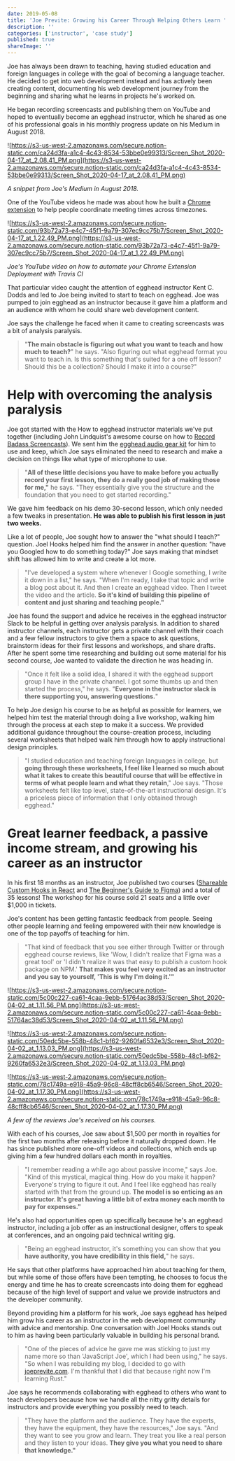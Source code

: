 ```yaml
---
date: 2019-05-08
title: 'Joe Previte: Growing his Career Through Helping Others Learn '
description: ''
categories: ['instructor', 'case study']
published: true
shareImage: ''
---
```


Joe has always been drawn to teaching, having studied education and foreign languages in college with the goal of becoming a language teacher. He decided to get into web development instead and has actively been creating content, documenting his web development journey from the beginning  and sharing what he learns in projects he's worked on. 

He began recording screencasts and publishing them on YouTube and hoped to eventually become an egghead instructor, which he shared as one of his professional goals in his monthly progress update on his Medium in August 2018. 

![https://s3-us-west-2.amazonaws.com/secure.notion-static.com/ca24d3fa-a1c4-4c43-8534-53bbe0e99313/Screen_Shot_2020-04-17_at_2.08.41_PM.png](https://s3-us-west-2.amazonaws.com/secure.notion-static.com/ca24d3fa-a1c4-4c43-8534-53bbe0e99313/Screen_Shot_2020-04-17_at_2.08.41_PM.png)

*A snippet from Joe's Medium in August 2018.* 

One of the YouTube videos he made was about how he built a [Chrome extension](https://chrome.google.com/webstore/detail/timezoner/kfnfgcafkeoflpapeniggnnkcaijgbgk?hl=en-US) to help people coordinate meeting times across timezones. 

![https://s3-us-west-2.amazonaws.com/secure.notion-static.com/93b72a73-e4c7-45f1-9a79-307ec9cc75b7/Screen_Shot_2020-04-17_at_1.22.49_PM.png](https://s3-us-west-2.amazonaws.com/secure.notion-static.com/93b72a73-e4c7-45f1-9a79-307ec9cc75b7/Screen_Shot_2020-04-17_at_1.22.49_PM.png)

*Joe's YouTube video on how to automate your Chrome Extension Deployment with Travis CI* 

That particular video caught the attention of egghead instructor Kent C. Dodds and led to Joe being invited to start to teach on egghead. Joe was pumped to join egghead as an instructor because it gave him a platform and an audience with whom he could share web development content. 

Joe says the challenge he faced when it came to creating screencasts was a bit of analysis paralysis. 

> "**The main obstacle is figuring out what you want to teach and how much to teach?**" he says. "Also figuring out what egghead format you want to teach in. Is this something that's suited for a one off lesson? Should this be a collection? Should I make it into a course?"

# Help with overcoming the analysis paralysis

Joe got started with the How to egghead instructor materials we've put together (including John Lindquist's awesome course on how to [Record Badass Screencasts](https://egghead.io/courses/record-badass-screencasts-for-egghead-io)). We sent him the [egghead audio gear kit](https://howtoegghead.com/instructor/screencasting/audio-equipment/) for him to use and keep, which Joe says eliminated the need to research and make a decision on things like what type of microphone to use.

> "**All of these little decisions you have to make before you actually record your first lesson, they do a really good job of making those for me,"** he says. "They essentially give you the structure and the foundation that you need to get started recording."

We gave him feedback on his demo 30-second lesson, which only needed a few tweaks in presentation. **He was able to publish his first lesson in just two weeks.**

Like a lot of people, Joe sought how to answer the "what should I teach?" question. Joel Hooks helped him find the answer in another question: "have you Googled how to do something today?" Joe says making that mindset shift has allowed him to write and create a lot more. 

> "I've developed a system where whenever I Google something, I write it down in a list," he says. "When I'm ready, I take that topic and write a blog post about it. And then I create an egghead video. Then I tweet the video and the article. **So it's kind of building this pipeline of content and just sharing and teaching people."**

Joe has found the support and advice he receives in the egghead instructor Slack to be helpful in getting over analysis paralysis. In addition to shared instructor channels, each instructor gets a private channel with their coach and a few fellow instructors to give them a space to ask questions, brainstorm ideas for their first lessons and workshops, and share drafts. After he spent some time researching and building out some material for his second course, Joe wanted to validate the direction he was heading in. 

> "Once it felt like a solid idea, I shared it with the egghead support group I have in the private channel. I got some thumbs up and then started the process," he says. "**Everyone in the instructor slack is there supporting you, answering questions.**"

To help Joe design his course to be as helpful as possible for learners, we helped him test the material through doing a live workshop, walking him through the process at each step to make it a success. We provided additional guidance throughout the course-creation process, including several worksheets that helped walk him through how to apply instructional design principles. 

> "I studied education and teaching foreign languages in college, but **going through these worksheets, I feel like I learned so much about what it takes to create this beautiful course that will be effective in terms of what people learn and what they retain**," Joe says. "Those worksheets felt like top level, state-of-the-art instructional design. It's a priceless piece of information that I only obtained through egghead."

# Great learner feedback, a passive income stream, and growing his career as an instructor

In his first 18 months as an instructor, Joe published two courses ([Shareable Custom Hooks in React](https://egghead.io/courses/shareable-custom-hooks-in-react) and [The Beginner's Guide to Figma](https://egghead.io/courses/the-beginner-s-guide-to-figma)) and a total of 35 lessons! The workshop for his course sold 21 seats and a little over $1,000 in tickets. 

Joe's content has been getting fantastic feedback from people. Seeing other people learning and feeling empowered with their new knowledge is one of the top payoffs of teaching for him. 

> "That kind of feedback that you see either through Twitter or through egghead course reviews, like 'Wow, I didn't realize that Figma was a great tool' or 'I didn't realize it was that easy to publish a custom hook package on NPM.' **That makes you feel very excited as an instructor and you say to yourself, 'This is why I'm doing it.'"**

![https://s3-us-west-2.amazonaws.com/secure.notion-static.com/5c00c227-ca61-4caa-9ebb-51764ac38d53/Screen_Shot_2020-04-02_at_1.11.56_PM.png](https://s3-us-west-2.amazonaws.com/secure.notion-static.com/5c00c227-ca61-4caa-9ebb-51764ac38d53/Screen_Shot_2020-04-02_at_1.11.56_PM.png)

![https://s3-us-west-2.amazonaws.com/secure.notion-static.com/50edc5be-558b-48c1-bf62-9260fa6532e3/Screen_Shot_2020-04-02_at_1.13.03_PM.png](https://s3-us-west-2.amazonaws.com/secure.notion-static.com/50edc5be-558b-48c1-bf62-9260fa6532e3/Screen_Shot_2020-04-02_at_1.13.03_PM.png)

![https://s3-us-west-2.amazonaws.com/secure.notion-static.com/78c1749a-e918-45a9-96c8-48cff8cb6546/Screen_Shot_2020-04-02_at_1.17.30_PM.png](https://s3-us-west-2.amazonaws.com/secure.notion-static.com/78c1749a-e918-45a9-96c8-48cff8cb6546/Screen_Shot_2020-04-02_at_1.17.30_PM.png)

*A few of the reviews Joe's received on his courses.* 

With each of his courses, Joe saw about $1,500 per month in royalties for the first two months after releasing before it naturally dropped down. He has since published more one-off videos and collections, which ends up giving him a few hundred dollars each month in royalties. 

> "I remember reading a while ago about passive income," says Joe. "Kind of this mystical, magical thing. How do you make it happen? Everyone's trying to figure it out. And I feel like egghead has really started with that from the ground up. **The model is so enticing as an instructor. It's great having a little bit of extra money each month to pay for expenses."**

He's also had  opportunities open up specifically because he's an egghead instructor, including a job offer as an instructional designer, offers to speak at conferences, and an ongoing paid technical writing gig. 

> "Being an egghead instructor, it's something you can show that **you have authority, you have credibility in this field,**" he says.

He says that other platforms have approached him about teaching for them, but while some of those offers have been tempting, he chooses to focus the energy and time he has to create screencasts into doing them for egghead because of the high level of support and value we provide instructors and the developer community. 

Beyond providing him a platform for his work, Joe says egghead has helped him grow his career as an instructor in the web development community with advice and mentorship. One conversation with Joel Hooks stands out to him as having been particularly valuable in building his personal brand. 

> "One of the pieces of advice he gave me was sticking to just my name more so than 'JavaScript Joe', which I had been using," he says. "So when I was rebuilding my blog, I decided to go with [joeprevite.com](http://joeprevite.com). I'm thankful that I did that because right now I'm learning Rust."

Joe says he recommends collaborating with egghead to others who want to teach developers because how we handle all the nitty gritty details for instructors and provide everything you possibly need to teach. 

> "They have the platform and the audience. They have the experts, they have the equipment, they have the resources," Joe says. "And they want to see you grow and learn. They treat you like a real person and they listen to your ideas. **They give you what you need to share that knowledge."**